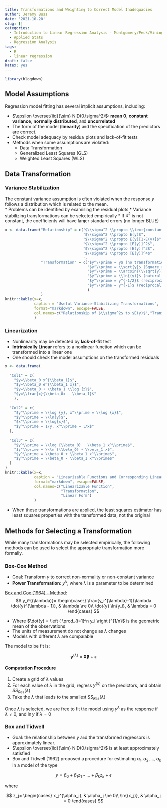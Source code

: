 ```yaml
---
title: Transformations and Weighting to Correct Model Inadequacies
author: Jeremy Buss
date: '2021-10-20'
slug: []
categories:
  - Introduction to Linear Regression Analysis - Montgomery/Peck/Vining
  - Applied Stats
  - Regression Analysis
tags:
  - R
  - linear regression
draft: false
katex: yes
---
```

```r
library(blogdown)
```

## Model Assumptions

Regression model fitting has several implicit assumptions, including:

* $\epsilon \overset{iid}{\sim} NID(0,\sigma^2)$: **mean 0**, **constant variance**, **normally distributed**, and **uncorrelated** 
* The form of the model (**linearity**) and the specification of the predictors are correct.
* Check model adequacy by residual plots and lack-of-fit tests
* Methods when some assumptions are violated:
  * Data Transformation
  * Generalized Least Squares (GLS)
  * Weighted Least Squares (WLS)

## Data Transformation

### Variance Stabilization

The constant variance assumption is often violated when the response $y$ follows a distribution which is related to the mean.  
* Problems can be identified by examining the residual plots
* Variance stabilizing transformations can be selected empirically
  * If $\sigma^2$ is not constant, the coefficients will have larger standard errors (no longer BLUE)

```r
x <- data.frame("Relationship" = c("$\\sigma^2 \\propto \\text{constant}$",
                                   "$\\sigma^2 \\propto E(y)$",
                                   "$\\sigma^2 \\propto E(y)[1-E(y)]$",
                                   "$\\sigma^2 \\propto [E(y)]^2$",
                                   "$\\sigma^2 \\propto [E(y)]^3$",
                                   "$\\sigma^2 \\propto [E(y)]^4$"
                                   ),
                "Transformation" = c("$y^\\prime = y$ (no transformation)",
                                     "$y^\\prime = \\sqrt{y}$ (Square root; Poisson)",
                                     "$y^\\prime = \\arcsin{(\\sqrt{y})}$ (arcsin; binomial proportions $0 \\leq y_i \\leq 1$)",
                                     "$y^\\prime = \\ln{(y)}$ (natural log)",
                                     "$y^\\prime = y^{-1/2}$ (reciprocal square root)",
                                     "$y^\\prime = y^{-1}$ (reciprocal)"
                                     )
                )
knitr::kable(x=x,
             caption = "Useful Variance-Stabilizing Transformations",
             format="markdown", escape=FALSE, 
             col.names=c("Relationship of $\\sigma^2$ to $E(y)$","Transformation")
             )

```



### Linearization

* Nonlinearity may be detected by **lack-of-fit** test
* **Intrinsically Linear** refers to a nonlinear function which can be transformed into a linear one
* One should check the model assumptions on the transformed residuals


```r
x <- data.frame(
  
  "Col1" = c(
    "$y=\\beta_0 x^{\\beta_1}$",
    "$y=\\beta_0 e^{\\beta_1 x}$",
    "$y=\\beta_0 + \\beta_1 \\log {x}$",
    "$y=\\frac{x}{\\beta_0x - \\beta_1}$"
    ),
  
  "Col2" = c(
    "$y^\\prime = \\log {y}, x^\\prime = \\log {x}$",
    "$y^\\prime = \\ln{y}$",
    "$x^\\prime = \\log{x}$",
    "$y^\\prime = 1/y, x^\\prime = 1/x$"
  ),
    
  "Col3" = c(
    "$y^\\prime = \\log {\\beta_0} + \\beta_1 x^\\prime$",
    "$y^\\prime = \\ln {\\beta_0} + \\beta_1 x$",
    "$y^\\prime = \\beta_0 + \\beta_1 x^\\prime$",
    "$y^\\prime = \\beta_0 - \\beta_1 x^\\prime$"
  )
)
knitr::kable(x=x,
             caption = "Linearizable Functions and Corresponding Linear Form",
             format="markdown", escape=FALSE, 
             col.names=c("Linearizable Function",
                         "Transformation",
                         "Linear Form")
             )

```

* When these transformations are applied, the least squares estimator has least squares properties with the transformed data, not the original

## Methods for Selecting a Transformation

While many transformations may be selected empirically, the following methods can be used to select the appropriate transformation more formally.

### Box-Cox Method

* Goal: Transform $y$ to correct non-normality or non-constant variance
* **Power Transformation**: $y^{\lambda}$, where $\lambda$ is a parameter to be determined

[Box and Cox (1964) - Method](https://www.nuffield.ox.ac.uk/users/cox/cox72.pdf):
$$
y_i^{(\lambda)}=
\begin{cases}
   \frac{y_i^{\lambda}-1}{\lambda \dot{y}^{\lambda - 1}}, & \lambda \ne 0\\
   \dot{y} \ln{y_i}, & \lambda = 0
\end{cases}
$$

* Where $\dot{y} = \left ( \prod_{i=1}^n y_i \right )^{1/n}$ is the geometric mean of the observations
* The units of measurement do not change as $\lambda$ changes
* Models with different $\lambda$ are comparable

The model to be fit is:

$$
\mathbf{y}^{(\lambda)}=\mathbf{X\beta}+\mathbf{\epsilon}
$$

#### Computation Procedure

1. Create a grid of $\lambda$ values
2. For each value of $\lambda$ in the grid, regress $y^{(\lambda)}$ on the predictors, and obtain $SS_{Res}(\lambda)$
3. Take the $\lambda$ that leads to the smallest $SS_{Res}(\lambda)$

Once $\lambda$ is selected, we are free to fit the model using $y^{\lambda}$ as the response if $\lambda \ne 0$, and $\ln{y}$ if $\lambda = 0$

### Box and Tidwell

* Goal: the relationship between $y$ and the transformed regressors is approximately linear.
* $\epsilon \overset{iid}{\sim} NID(0,\sigma^2)$ is at least approximately satisfied
* Box and Tidwell (1962) proposed a procedure for estimating $\alpha_1, \alpha_2, \dots , \alpha_k$ in a model of the type

$$
y=\beta_0+\beta_1 z_1+\dots+\beta_k z_k + \epsilon
$$

where

$$
z_j=
\begin{cases}
   x_j^{\alpha_j}, & \alpha_j \ne 0\\
   \ln{(x_j)}, & \alpha_j = 0
\end{cases}
$$